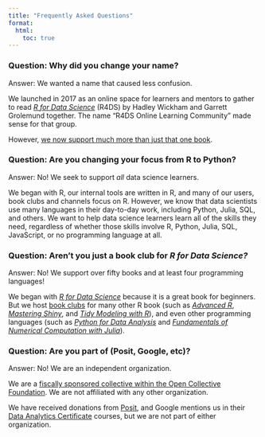 ```yaml
---
title: "Frequently Asked Questions"
format:
  html:
    toc: true
---
```


### Question: Why did you change your name? {#name-change}

Answer: We wanted a name that caused less confusion.

We launched in 2017 as an online space for learners and mentors to gather to read [*R for Data Science*](https://r4ds.hadley.nz/) (R4DS) by Hadley Wickham and Garrett Grolemund together. 
The name "R4DS Online Learning Community" made sense for that group. 

However, [we now support much more than just that one book](#r4ds-club).

### Question: Are you changing your focus from R to Python? {#focus}

Answer: No! 
We seek to support *all* data science learners.

We began with R, our internal tools are written in R, and many of our users, book clubs and channels focus on R. 
However, we know that data scientists use many languages in their day-to-day work, including Python, Julia, SQL, and others.
We want to help data science learners learn all of the skills they need, regardless of whether those skills involve R, Python, Julia, SQL, JavaScript, or no programming language at all.

### Question: Aren't you just a book club for *R for Data Science?* {#r4ds-club}

Answer: No! 
We support over fifty books and at least four programming languages!

We began with [*R for Data Science*](https://r4ds.hadley.nz/) because it is a great book for beginners.
But we host [book clubs](bookclubs.qmd) for many other R book (such as [*Advanced R*](https://r4ds.io/advr), [*Mastering Shiny*](https://r4ds.io/mshiny), and [*Tidy Modeling with R*](https://r4ds.io/tmwr)), and even other programming languages (such as [*Python for Data Analysis*](https://r4ds.io/py4da) and [*Fundamentals of Numerical Computation with Julia*](https://r4ds.io/fnc)).

### Question: Are you part of (Posit, Google, etc)? {#independent}

Answer: No! 
We are an independent organization.

We are a [fiscally sponsored collective within the Open Collective Foundation](fiscal_sponsorship.qmd).
We are not affiliated with any other organization.

We have received donations from [Posit](https://posit.co/), and Google mentions us in their [Data Analytics Certificate](https://grow.google/certificates/data-analytics) courses, but we are not part of either organization.

<br>
<br>
<br>
<br>
<br>
<br>
<br>
<br>
<br>
<br>
<br>
<br>
<br>
<br>
<br>
<br>
<br>
<br>
<br>
<br>
